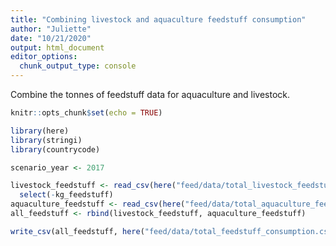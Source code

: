 ```yaml
---
title: "Combining livestock and aquaculture feedstuff consumption"
author: "Juliette"
date: "10/21/2020"
output: html_document
editor_options: 
  chunk_output_type: console
---
```

Combine the tonnes of feedstuff data for aquaculture and livestock.
```r
knitr::opts_chunk$set(echo = TRUE)

library(here)
library(stringi)
library(countrycode)

scenario_year <- 2017

```



```r

livestock_feedstuff <- read_csv(here("feed/data/total_livestock_feedstuff_consumption.csv")) %>%
  select(-kg_feedstuff)
aquaculture_feedstuff <- read_csv(here("feed/data/total_aquaculture_feedstuff_consumption.csv"))   
all_feedstuff <- rbind(livestock_feedstuff, aquaculture_feedstuff)

write_csv(all_feedstuff, here("feed/data/total_feedstuff_consumption.csv"))


```

